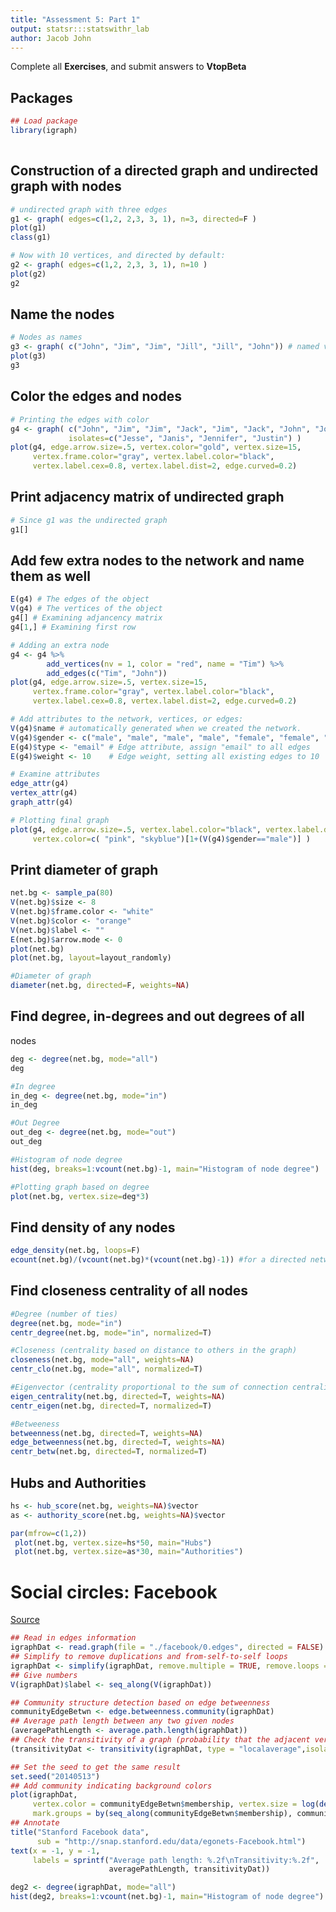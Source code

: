 ```yaml
---
title: "Assessment 5: Part 1"
output: statsr:::statswithr_lab
author: Jacob John
---
```


<div id="instructions">
Complete all **Exercises**, and submit answers to **VtopBeta**
</div>

## Packages

```r
## Load package
library(igraph)
 
```

## Construction of a directed graph and undirected graph with nodes
```r
# undirected graph with three edges
g1 <- graph( edges=c(1,2, 2,3, 3, 1), n=3, directed=F ) 
plot(g1)
class(g1)

# Now with 10 vertices, and directed by default:
g2 <- graph( edges=c(1,2, 2,3, 3, 1), n=10 )
plot(g2)
g2

```

## Name the nodes
```r
# Nodes as names
g3 <- graph( c("John", "Jim", "Jim", "Jill", "Jill", "John")) # named vertices
plot(g3)
g3
```

## Color the edges and nodes
```r
# Printing the edges with color
g4 <- graph( c("John", "Jim", "Jim", "Jack", "Jim", "Jack", "John", "John"),
             isolates=c("Jesse", "Janis", "Jennifer", "Justin") ) 
plot(g4, edge.arrow.size=.5, vertex.color="gold", vertex.size=15, 
     vertex.frame.color="gray", vertex.label.color="black", 
     vertex.label.cex=0.8, vertex.label.dist=2, edge.curved=0.2) 
```

##  Print adjacency matrix of undirected graph
```r
# Since g1 was the undirected graph
g1[]
```

## Add few extra nodes to the network and name them as well
```r
E(g4) # The edges of the object
V(g4) # The vertices of the object
g4[] # Examining adjancency matrix
g4[1,] # Examining first row

# Adding an extra node
g4 <- g4 %>% 
        add_vertices(nv = 1, color = "red", name = "Tim") %>%
        add_edges(c("Tim", "John"))
plot(g4, edge.arrow.size=.5, vertex.size=15, 
     vertex.frame.color="gray", vertex.label.color="black", 
     vertex.label.cex=0.8, vertex.label.dist=2, edge.curved=0.2) 

# Add attributes to the network, vertices, or edges:
V(g4)$name # automatically generated when we created the network.
V(g4)$gender <- c("male", "male", "male", "male", "female", "female", "male")
E(g4)$type <- "email" # Edge attribute, assign "email" to all edges
E(g4)$weight <- 10    # Edge weight, setting all existing edges to 10

# Examine attributes
edge_attr(g4) 
vertex_attr(g4)
graph_attr(g4)

# Plotting final graph
plot(g4, edge.arrow.size=.5, vertex.label.color="black", vertex.label.dist=1.5,
     vertex.color=c( "pink", "skyblue")[1+(V(g4)$gender=="male")] ) 
```


## Print diameter of graph
```r
net.bg <- sample_pa(80) 
V(net.bg)$size <- 8
V(net.bg)$frame.color <- "white"
V(net.bg)$color <- "orange"
V(net.bg)$label <- "" 
E(net.bg)$arrow.mode <- 0
plot(net.bg)
plot(net.bg, layout=layout_randomly)

#Diameter of graph
diameter(net.bg, directed=F, weights=NA)
```

## Find degree, in-degrees and out degrees of all
nodes
```r
deg <- degree(net.bg, mode="all")
deg

#In degree
in_deg <- degree(net.bg, mode="in")
in_deg

#Out Degree
out_deg <- degree(net.bg, mode="out")
out_deg

#Histogram of node degree
hist(deg, breaks=1:vcount(net.bg)-1, main="Histogram of node degree")

#Plotting graph based on degree
plot(net.bg, vertex.size=deg*3)
```

## Find density of any nodes
```r
edge_density(net.bg, loops=F)
ecount(net.bg)/(vcount(net.bg)*(vcount(net.bg)-1)) #for a directed network
```

## Find closeness centrality of all nodes
```r
#Degree (number of ties)
degree(net.bg, mode="in")
centr_degree(net.bg, mode="in", normalized=T)

#Closeness (centrality based on distance to others in the graph)
closeness(net.bg, mode="all", weights=NA) 
centr_clo(net.bg, mode="all", normalized=T) 

#Eigenvector (centrality proportional to the sum of connection centralities)
eigen_centrality(net.bg, directed=T, weights=NA)
centr_eigen(net.bg, directed=T, normalized=T)

#Betweeness
betweenness(net.bg, directed=T, weights=NA)
edge_betweenness(net.bg, directed=T, weights=NA)
centr_betw(net.bg, directed=T, normalized=T)
```

## Hubs and Authorities
```r
hs <- hub_score(net.bg, weights=NA)$vector
as <- authority_score(net.bg, weights=NA)$vector

par(mfrow=c(1,2))
 plot(net.bg, vertex.size=hs*50, main="Hubs")
 plot(net.bg, vertex.size=as*30, main="Authorities")
```

# Social circles: Facebook
[Source](https://snap.stanford.edu/data/ego-Facebook.html)
```r
## Read in edges information
igraphDat <- read.graph(file = "./facebook/0.edges", directed = FALSE)
## Simplify to remove duplications and from-self-to-self loops
igraphDat <- simplify(igraphDat, remove.multiple = TRUE, remove.loops = TRUE)
## Give numbers
V(igraphDat)$label <- seq_along(V(igraphDat))

## Community structure detection based on edge betweenness
communityEdgeBetwn <- edge.betweenness.community(igraphDat)
## Average path length between any two given nodes
(averagePathLength <- average.path.length(igraphDat))
## Check the transitivity of a graph (probability that the adjacent vertices of a vertex are connected)
(transitivityDat <- transitivity(igraphDat, type = "localaverage",isolates = "zero"))
```

```r
## Set the seed to get the same result
set.seed("20140513")
## Add community indicating background colors
plot(igraphDat,
     vertex.color = communityEdgeBetwn$membership, vertex.size = log(degree(igraphDat) + 1),
     mark.groups = by(seq_along(communityEdgeBetwn$membership), communityEdgeBetwn$membership, invisible))
## Annotate
title("Stanford Facebook data", 
      sub = "http://snap.stanford.edu/data/egonets-Facebook.html")
text(x = -1, y = -1, 
     labels = sprintf("Average path length: %.2f\nTransitivity:%.2f",
                      averagePathLength, transitivityDat))
```

```r
deg2 <- degree(igraphDat, mode="all")
hist(deg2, breaks=1:vcount(net.bg)-1, main="Histogram of node degree")
```